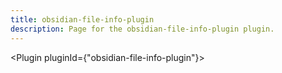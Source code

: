 ---
title: obsidian-file-info-plugin
description: Page for the obsidian-file-info-plugin plugin.
---


<Plugin pluginId={"obsidian-file-info-plugin"}></Plugin>